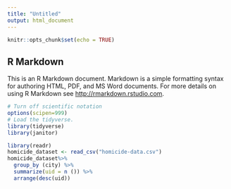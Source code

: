 ```yaml
---
title: "Untitled"
output: html_document
---
```


```r
knitr::opts_chunk$set(echo = TRUE)
```

## R Markdown

This is an R Markdown document. Markdown is a simple formatting syntax for authoring HTML, PDF, and MS Word documents. For more details on using R Markdown see <http://rmarkdown.rstudio.com>.
```r
# Turn off scientific notation
options(scipen=999)
# Load the tidyverse.
library(tidyverse)
library(janitor)
```

```r
library(readr)
homicide_dataset <- read_csv("homicide-data.csv")
homicide_dataset%>%
  group_by (city) %>%
  summarize(uid = n ()) %>%
  arrange(desc(uid))
   
```
